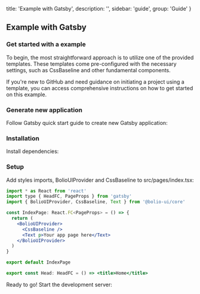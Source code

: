 
  title: 'Example with Gatsby',
  description: '',
  sidebar: 'guide',
  group: 'Guide'
}

## Example with Gatsby

<Spacer h={2} />

### Get started with a example

To begin, the most straightforward approach is to utilize one of the provided templates.
These templates come pre-configured with the necessary settings, such as CssBaseline and other fundamental components.

If you're new to GitHub and need guidance on initiating a project using a template,
you can access comprehensive instructions on how to get started on <Link target="_blank" rel="nofollow" color icon href="https://github.com/bolio-ui/bolio-ui/tree/master/examples/create-gatsby">this example</Link>.

<Spacer h={2} />

### Generate new application

Follow <Link target="_blank" rel="nofollow" color icon href="https://www.gatsbyjs.com/docs/quick-start/"> Gatsby quick start</Link> guide to create new Gatsby application:

<Spacer h={3} />

<Tabs initialValue="yarn" hideDivider hideBorder align="flex-start" mt="-46px">
  <Tabs.Item label="Yarn" value="yarn">
    <Snippet text="yarn create gatsby" />
  </Tabs.Item>
  <Tabs.Item label="Npm" value="npm">
    <Snippet text="npm init gatsby" />
  </Tabs.Item>
</Tabs>

<Spacer h={3} />

### Installation

Install dependencies:

<Spacer h={3} />

<Tabs initialValue="yarn" hideDivider hideBorder align="flex-start" mt="-46px">
  <Tabs.Item label="Yarn" value="yarn">
    <Snippet text="yarn add @bolio-ui/core" />
  </Tabs.Item>
  <Tabs.Item label="Npm" value="npm">
    <Snippet text="npm install @bolio-ui/core" />
  </Tabs.Item>
</Tabs>

<Spacer h={3} />

### Setup

Add styles imports, BolioUIProvider and CssBaseline to src/pages/index.tsx:

```jsx
import * as React from 'react'
import type { HeadFC, PageProps } from 'gatsby'
import { BolioUIProvider, CssBaseline, Text } from '@bolio-ui/core'

const IndexPage: React.FC<PageProps> = () => {
  return (
    <BolioUIProvider>
      <CssBaseline />
      <Text p>Your app page here</Text>
    </BolioUIProvider>
  )
}

export default IndexPage

export const Head: HeadFC = () => <title>Home</title>
```

Ready to go! Start the development server:

<Snippet text="npm run develop" />

